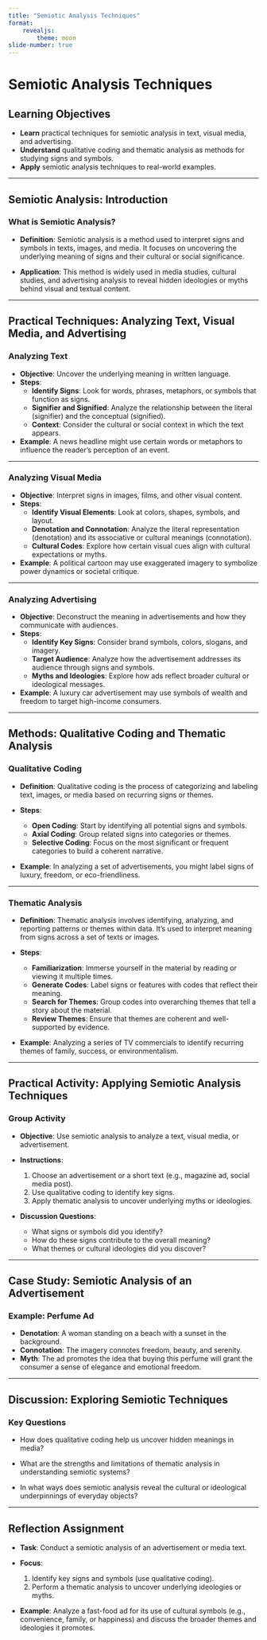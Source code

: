 ```yaml
---
title: "Semiotic Analysis Techniques"
format: 
    revealjs:
        theme: moon
slide-number: true
---
```


# Semiotic Analysis Techniques

## Learning Objectives

  - **Learn** practical techniques for semiotic analysis in text, visual media, and advertising.
  - **Understand** qualitative coding and thematic analysis as methods for studying signs and symbols.
  - **Apply** semiotic analysis techniques to real-world examples.

---

## Semiotic Analysis: Introduction

### What is Semiotic Analysis?

- **Definition**: Semiotic analysis is a method used to interpret signs and symbols in texts, images, and media. It focuses on uncovering the underlying meaning of signs and their cultural or social significance.
  
- **Application**: This method is widely used in media studies, cultural studies, and advertising analysis to reveal hidden ideologies or myths behind visual and textual content.

---

## Practical Techniques: Analyzing Text, Visual Media, and Advertising

### Analyzing Text

- **Objective**: Uncover the underlying meaning in written language.
- **Steps**:
  - **Identify Signs**: Look for words, phrases, metaphors, or symbols that function as signs.
  - **Signifier and Signified**: Analyze the relationship between the literal (signifier) and the conceptual (signified).
  - **Context**: Consider the cultural or social context in which the text appears.
  
- **Example**: A news headline might use certain words or metaphors to influence the reader's perception of an event.

---

### Analyzing Visual Media

- **Objective**: Interpret signs in images, films, and other visual content.
- **Steps**:
  - **Identify Visual Elements**: Look at colors, shapes, symbols, and layout.
  - **Denotation and Connotation**: Analyze the literal representation (denotation) and its associative or cultural meanings (connotation).
  - **Cultural Codes**: Explore how certain visual cues align with cultural expectations or myths.
  
- **Example**: A political cartoon may use exaggerated imagery to symbolize power dynamics or societal critique.

---

### Analyzing Advertising

- **Objective**: Deconstruct the meaning in advertisements and how they communicate with audiences.
- **Steps**:
  - **Identify Key Signs**: Consider brand symbols, colors, slogans, and imagery.
  - **Target Audience**: Analyze how the advertisement addresses its audience through signs and symbols.
  - **Myths and Ideologies**: Explore how ads reflect broader cultural or ideological messages.
  
- **Example**: A luxury car advertisement may use symbols of wealth and freedom to target high-income consumers.

---

## Methods: Qualitative Coding and Thematic Analysis

### Qualitative Coding

- **Definition**: Qualitative coding is the process of categorizing and labeling text, images, or media based on recurring signs or themes.
  
- **Steps**:
  - **Open Coding**: Start by identifying all potential signs and symbols.
  - **Axial Coding**: Group related signs into categories or themes.
  - **Selective Coding**: Focus on the most significant or frequent categories to build a coherent narrative.
  
- **Example**: In analyzing a set of advertisements, you might label signs of luxury, freedom, or eco-friendliness.

---

### Thematic Analysis

- **Definition**: Thematic analysis involves identifying, analyzing, and reporting patterns or themes within data. It’s used to interpret meaning from signs across a set of texts or images.
  
- **Steps**:
  - **Familiarization**: Immerse yourself in the material by reading or viewing it multiple times.
  - **Generate Codes**: Label signs or features with codes that reflect their meaning.
  - **Search for Themes**: Group codes into overarching themes that tell a story about the material.
  - **Review Themes**: Ensure that themes are coherent and well-supported by evidence.
  
- **Example**: Analyzing a series of TV commercials to identify recurring themes of family, success, or environmentalism.

---

## Practical Activity: Applying Semiotic Analysis Techniques

### Group Activity

- **Objective**: Use semiotic analysis to analyze a text, visual media, or advertisement.
  
- **Instructions**:
  1. Choose an advertisement or a short text (e.g., magazine ad, social media post).
  2. Use qualitative coding to identify key signs.
  3. Apply thematic analysis to uncover underlying myths or ideologies.
  
- **Discussion Questions**:
  - What signs or symbols did you identify?
  - How do these signs contribute to the overall meaning?
  - What themes or cultural ideologies did you discover?

---

## Case Study: Semiotic Analysis of an Advertisement

### Example: Perfume Ad

- **Denotation**: A woman standing on a beach with a sunset in the background.
- **Connotation**: The imagery connotes freedom, beauty, and serenity.
- **Myth**: The ad promotes the idea that buying this perfume will grant the consumer a sense of elegance and emotional freedom.

---

## Discussion: Exploring Semiotic Techniques

### Key Questions

- How does qualitative coding help us uncover hidden meanings in media?
  
- What are the strengths and limitations of thematic analysis in understanding semiotic systems?
  
- In what ways does semiotic analysis reveal the cultural or ideological underpinnings of everyday objects?

---

## Reflection Assignment

- **Task**: Conduct a semiotic analysis of an advertisement or media text.
  
- **Focus**:
  1. Identify key signs and symbols (use qualitative coding).
  2. Perform a thematic analysis to uncover underlying ideologies or myths.
  
- **Example**: Analyze a fast-food ad for its use of cultural symbols (e.g., convenience, family, or happiness) and discuss the broader themes and ideologies it promotes.
